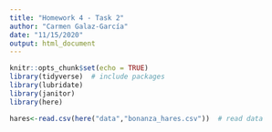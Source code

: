 ```yaml
---
title: "Homework 4 - Task 2"
author: "Carmen Galaz-García"
date: "11/15/2020"
output: html_document
---
```


```r
knitr::opts_chunk$set(echo = TRUE)
library(tidyverse)  # include packages 
library(lubridate)
library(janitor)
library(here)

hares<-read.csv(here("data","bonanza_hares.csv"))  # read data
```

